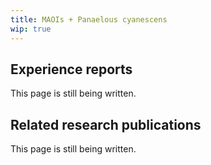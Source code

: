 ---
title: MAOIs + Panaelous cyanescens
wip: true
---

## Experience reports

This page is still being written.

## Related research publications

This page is still being written.

